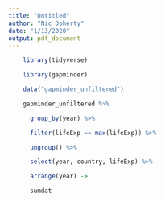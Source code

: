 ```yaml
---
title: "Untitled"
author: "Nic Doherty"
date: "1/13/2020"
output: pdf_document
---
```


```r

    library(tidyverse)

    library(gapminder)

    data("gapminder_unfiltered")

    gapminder_unfiltered %>%

      group_by(year) %>%

      filter(lifeExp == max(lifeExp)) %>%

      ungroup() %>%

      select(year, country, lifeExp) %>%

      arrange(year) ->

      sumdat
```

